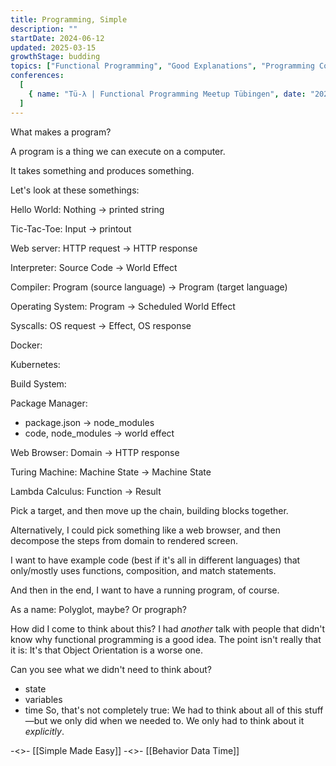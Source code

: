 ```yaml
---
title: Programming, Simple
description: ""
startDate: 2024-06-12
updated: 2025-03-15
growthStage: budding
topics: ["Functional Programming", "Good Explanations", "Programming Concepts"]
conferences:
  [
    { name: "Tü-λ | Functional Programming Meetup Tübingen", date: "2024-08-28", location: "itdesign" },
  ]
---
```


What makes a program?

A program is a thing we can execute on a computer.

It takes something and produces something.

Let's look at these somethings:

Hello World:
Nothing -> printed string

Tic-Tac-Toe:
Input -> printout

Web server:
HTTP request -> HTTP response

Interpreter:
Source Code -> World Effect

Compiler:
Program (source language) -> Program (target language)

Operating System:
Program -> Scheduled World Effect

Syscalls:
OS request -> Effect, OS response

Docker:

Kubernetes:

Build System:


Package Manager:
- package.json -> node_modules
- code, node_modules -> world effect

Web Browser:
Domain -> HTTP response

Turing Machine:
Machine State -> Machine State

Lambda Calculus:
Function -> Result

Pick a target, and then move up the chain, building blocks together.

Alternatively, I could pick something like a web browser, and then decompose the steps from domain to rendered screen.

I want to have example code (best if it's all in different languages) that only/mostly uses functions, composition, and match statements.

And then in the end, I want to have a running program, of course.

As a name: Polyglot, maybe?
Or prograph?

How did I come to think about this?
I had _another_ talk with people that didn't know why functional programming is a good idea.
The point isn't really that it is: It's that Object Orientation is a worse one.

Can you see what we didn't need to think about?
- state
- variables
- time
So, that's not completely true: We had to think about all of this stuff—but we only did when we needed to. We only had to think about it _explicitly_.

-<>- [[Simple Made Easy]]
-<>- [[Behavior Data Time]]
